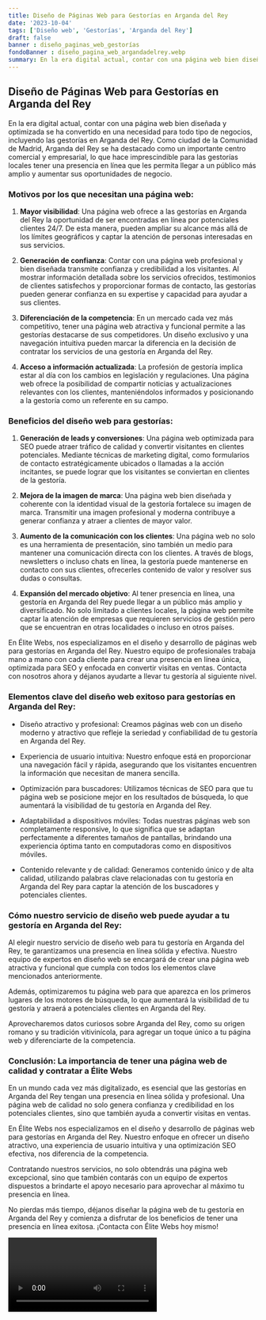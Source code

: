 ```yaml
---
title: Diseño de Páginas Web para Gestorías en Arganda del Rey
date: '2023-10-04'
tags: ['Diseño web', 'Gestorías', 'Arganda del Rey']
draft: false
banner : diseño_paginas_web_gestorías
fondoBanner : diseño_pagina_web_argandadelrey.webp
summary: En la era digital actual, contar con una página web bien diseñada y optimizada se ha convertido en una necesidad para todo tipo de negocios, incluyendo las gestorías en Arganda del Rey. Como ciudad de la Comunidad de Madrid, Arganda del Rey se ha destacado como un importante centro comercial y empresarial, lo que hace imprescindible para las gestorías locales tener una presencia en línea que les permita llegar a un público más amplio y aumentar sus oportunidades de negocio.
---
```


## Diseño de Páginas Web para Gestorías en Arganda del Rey

En la era digital actual, contar con una página web bien diseñada y optimizada se ha convertido en una necesidad para todo tipo de negocios, incluyendo las gestorías en Arganda del Rey. Como ciudad de la Comunidad de Madrid, Arganda del Rey se ha destacado como un importante centro comercial y empresarial, lo que hace imprescindible para las gestorías locales tener una presencia en línea que les permita llegar a un público más amplio y aumentar sus oportunidades de negocio.

### Motivos por los que necesitan una página web:

1. **Mayor visibilidad**: Una página web ofrece a las gestorías en Arganda del Rey la oportunidad de ser encontradas en línea por potenciales clientes 24/7. De esta manera, pueden ampliar su alcance más allá de los límites geográficos y captar la atención de personas interesadas en sus servicios.

2. **Generación de confianza**: Contar con una página web profesional y bien diseñada transmite confianza y credibilidad a los visitantes. Al mostrar información detallada sobre los servicios ofrecidos, testimonios de clientes satisfechos y proporcionar formas de contacto, las gestorías pueden generar confianza en su expertise y capacidad para ayudar a sus clientes.

3. **Diferenciación de la competencia**: En un mercado cada vez más competitivo, tener una página web atractiva y funcional permite a las gestorías destacarse de sus competidores. Un diseño exclusivo y una navegación intuitiva pueden marcar la diferencia en la decisión de contratar los servicios de una gestoría en Arganda del Rey.

4. **Acceso a información actualizada**: La profesión de gestoría implica estar al día con los cambios en legislación y regulaciones. Una página web ofrece la posibilidad de compartir noticias y actualizaciones relevantes con los clientes, manteniéndolos informados y posicionando a la gestoría como un referente en su campo.

### Beneficios del diseño web para gestorías:

1. **Generación de leads y conversiones**: Una página web optimizada para SEO puede atraer tráfico de calidad y convertir visitantes en clientes potenciales. Mediante técnicas de marketing digital, como formularios de contacto estratégicamente ubicados o llamadas a la acción incitantes, se puede lograr que los visitantes se conviertan en clientes de la gestoría.

2. **Mejora de la imagen de marca**: Una página web bien diseñada y coherente con la identidad visual de la gestoría fortalece su imagen de marca. Transmitir una imagen profesional y moderna contribuye a generar confianza y atraer a clientes de mayor valor.

3. **Aumento de la comunicación con los clientes**: Una página web no solo es una herramienta de presentación, sino también un medio para mantener una comunicación directa con los clientes. A través de blogs, newsletters o incluso chats en línea, la gestoría puede mantenerse en contacto con sus clientes, ofrecerles contenido de valor y resolver sus dudas o consultas.

4. **Expansión del mercado objetivo**: Al tener presencia en línea, una gestoría en Arganda del Rey puede llegar a un público más amplio y diversificado. No solo limitado a clientes locales, la página web permite captar la atención de empresas que requieren servicios de gestión pero que se encuentran en otras localidades o incluso en otros países.

En Élite Webs, nos especializamos en el diseño y desarrollo de páginas web para gestorías en Arganda del Rey. Nuestro equipo de profesionales trabaja mano a mano con cada cliente para crear una presencia en línea única, optimizada para SEO y enfocada en convertir visitas en ventas. Contacta con nosotros ahora y déjanos ayudarte a llevar tu gestoría al siguiente nivel.

<GifSeo />

<Cta />

### Elementos clave del diseño web exitoso para gestorías en Arganda del Rey:

- Diseño atractivo y profesional: Creamos páginas web con un diseño moderno y atractivo que refleje la seriedad y confiabilidad de tu gestoría en Arganda del Rey.

- Experiencia de usuario intuitiva: Nuestro enfoque está en proporcionar una navegación fácil y rápida, asegurando que los visitantes encuentren la información que necesitan de manera sencilla.

- Optimización para buscadores: Utilizamos técnicas de SEO para que tu página web se posicione mejor en los resultados de búsqueda, lo que aumentará la visibilidad de tu gestoría en Arganda del Rey.

- Adaptabilidad a dispositivos móviles: Todas nuestras páginas web son completamente responsive, lo que significa que se adaptan perfectamente a diferentes tamaños de pantallas, brindando una experiencia óptima tanto en computadoras como en dispositivos móviles.

- Contenido relevante y de calidad: Generamos contenido único y de alta calidad, utilizando palabras clave relacionadas con tu gestoría en Arganda del Rey para captar la atención de los buscadores y potenciales clientes.

### Cómo nuestro servicio de diseño web puede ayudar a tu gestoría en Arganda del Rey:

Al elegir nuestro servicio de diseño web para tu gestoría en Arganda del Rey, te garantizamos una presencia en línea sólida y efectiva. Nuestro equipo de expertos en diseño web se encargará de crear una página web atractiva y funcional que cumpla con todos los elementos clave mencionados anteriormente. 

Además, optimizaremos tu página web para que aparezca en los primeros lugares de los motores de búsqueda, lo que aumentará la visibilidad de tu gestoría y atraerá a potenciales clientes en Arganda del Rey.

Aprovecharemos datos curiosos sobre Arganda del Rey, como su origen romano y su tradición vitivinícola, para agregar un toque único a tu página web y diferenciarte de la competencia.

### Conclusión: La importancia de tener una página web de calidad y contratar a Élite Webs

En un mundo cada vez más digitalizado, es esencial que las gestorías en Arganda del Rey tengan una presencia en línea sólida y profesional. Una página web de calidad no solo genera confianza y credibilidad en los potenciales clientes, sino que también ayuda a convertir visitas en ventas.

En Élite Webs nos especializamos en el diseño y desarrollo de páginas web para gestorías en Arganda del Rey. Nuestro enfoque en ofrecer un diseño atractivo, una experiencia de usuario intuitiva y una optimización SEO efectiva, nos diferencia de la competencia.

Contratando nuestros servicios, no solo obtendrás una página web excepcional, sino que también contarás con un equipo de expertos dispuestos a brindarte el apoyo necesario para aprovechar al máximo tu presencia en línea.

No pierdas más tiempo, déjanos diseñar la página web de tu gestoría en Arganda del Rey y comienza a disfrutar de los beneficios de tener una presencia en línea exitosa. ¡Contacta con Élite Webs hoy mismo!

<Video />

<CtaBot job='Gestorías' city='Arganda del Rey'/>

<Gmaps query='Arganda del Rey+españa+maps' />